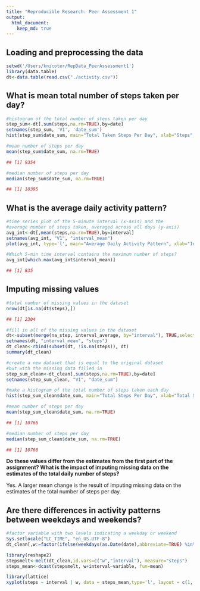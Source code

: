 ```yaml
---
title: "Reproducible Research: Peer Assessment 1"
output: 
  html_document:
    keep_md: true
---
```



## Loading and preprocessing the data

```r
setwd('/Users/knicoter/RepData_PeerAssessment1')
library(data.table)
dt<-data.table(read.csv("./activity.csv"))
```

## What is mean total number of steps taken per day?

```r
#histogram of the total number of steps taken per day
step_sum<-dt[,sum(steps,na.rm=TRUE),by=date]
setnames(step_sum, 'V1', 'date_sum')
hist(step_sum$date_sum, main="Total Taken Steps Per Day", xlab="Steps", ylab="Count")
```

```r
#mean number of steps per day
mean(step_sum$date_sum, na.rm=TRUE)
```

```r
## [1] 9354
```

```r
#median number of steps per day
median(step_sum$date_sum, na.rm=TRUE)
```

```r
## [1] 10395
```

## What is the average daily activity pattern?

```r
#time series plot of the 5-minute interval (x-axis) and the 
#average number of steps taken, averaged across all days (y-axis)
avg_int<-dt[,mean(steps,na.rm=TRUE),by=interval]
setnames(avg_int, "V1", "interval_mean")
plot(avg_int, type='l', main="Average Daily Activity Pattern", xlab="Interval", ylab="Steps")
```

```r
#Which 5-min time interval contains the maximum number of steps?
avg_int[which.max(avg_int$interval_mean)]
```

```r
## [1] 835
```

## Imputing missing values

```r
#total number of missing values in the dataset
nrow(dt[is.na(dt$steps),])
```

```r
## [1] 2304
```

```r
#fill in all of the missing values in the dataset
dt<-subset(merge(na_step, interval_average, by="interval"), TRUE,select=c(interval_mean, date, interval))
setnames(dt, "interval_mean", "steps")
dt_clean<-rbind(subset(dt, !is.na(steps)), dt)
summary(dt_clean)
```

```r
#create a new dataset that is equal to the original dataset 
#but with the missing data filled in
step_sum_clean<-dt_clean[,sum(steps,na.rm=TRUE),by=date]
setnames(step_sum_clean, "V1", "date_sum")
```

```r
#make a histogram of the total number of steps taken each day
hist(step_sum_clean$date_sum, main="Total Steps Per Day", xlab="Total Steps")
```

```r
#mean number of steps per day
mean(step_sum_clean$date_sum, na.rm=TRUE)
```

```r
## [1] 10766
```

```r
#median number of steps per day
median(step_sum_clean$date_sum, na.rm=TRUE)
```

```r
## [1] 10766
```

**Do these values differ from the estimates from the first part of the assignment? What is the impact of imputing missing data on the estimates of the total daily number of steps?**

Yes. A larger mean change is the result of imputing missing data on the estimates of the total number of steps per day.

## Are there differences in activity patterns between weekdays and weekends?

```r
#factor variable with two levels indicating a weekday or weekend
Sys.setlocale("LC_TIME", "en_US.UTF-8")
dt_clean[,w:=factor(ifelse(weekdays(as.Date(date),abbreviate=TRUE) %in% c("Sat","Sun"), "weekend","weekday"))]
```

```r
library(reshape2)
stepsmelt<-melt(dt_clean,id.vars=c("w","interval"), measure="steps")
steps_mean<-dcast(stepsmelt, w+interval~variable, fun=mean)

library(lattice)
xyplot(steps ~ interval | w, data = steps_mean,type='l', layout = c(1, 2), ylab="Number of Steps")
```
